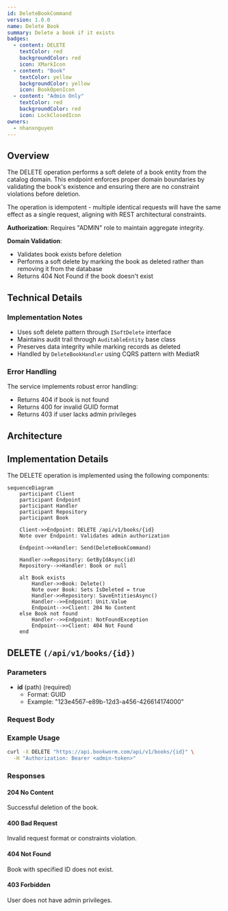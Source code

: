 ```yaml
---
id: DeleteBookCommand
version: 1.0.0
name: Delete Book
summary: Delete a book if it exists
badges:
  - content: DELETE
    textColor: red
    backgroundColor: red
    icon: XMarkIcon
  - content: "Book"
    textColor: yellow
    backgroundColor: yellow
    icon: BookOpenIcon
  - content: "Admin Only"
    textColor: red
    backgroundColor: red
    icon: LockClosedIcon
owners:
  - nhanxnguyen
---
```


## Overview

The DELETE operation performs a soft delete of a book entity from the catalog domain. This endpoint enforces proper domain boundaries by validating the book's existence and ensuring there are no constraint violations before deletion.

The operation is idempotent - multiple identical requests will have the same effect as a single request, aligning with REST architectural constraints.

**Authorization**: Requires "ADMIN" role to maintain aggregate integrity.

**Domain Validation**:

- Validates book exists before deletion
- Performs a soft delete by marking the book as deleted rather than removing it from the database
- Returns 404 Not Found if the book doesn't exist

## Technical Details

### Implementation Notes

- Uses soft delete pattern through `ISoftDelete` interface
- Maintains audit trail through `AuditableEntity` base class
- Preserves data integrity while marking records as deleted
- Handled by `DeleteBookHandler` using CQRS pattern with MediatR

### Error Handling

The service implements robust error handling:

- Returns 404 if book is not found
- Returns 400 for invalid GUID format
- Returns 403 if user lacks admin privileges

## Architecture

<NodeGraph />

## Implementation Details

The DELETE operation is implemented using the following components:

```mermaid
sequenceDiagram
    participant Client
    participant Endpoint
    participant Handler
    participant Repository
    participant Book

    Client->>Endpoint: DELETE /api/v1/books/{id}
    Note over Endpoint: Validates admin authorization

    Endpoint->>Handler: Send(DeleteBookCommand)

    Handler->>Repository: GetByIdAsync(id)
    Repository-->>Handler: Book or null

    alt Book exists
        Handler->>Book: Delete()
        Note over Book: Sets IsDeleted = true
        Handler->>Repository: SaveEntitiesAsync()
        Handler-->>Endpoint: Unit.Value
        Endpoint-->>Client: 204 No Content
    else Book not found
        Handler-->>Endpoint: NotFoundException
        Endpoint-->>Client: 404 Not Found
    end
```

## DELETE `(/api/v1/books/{id})`

### Parameters

- **id** (path) (required)
  - Format: GUID
  - Example: "123e4567-e89b-12d3-a456-426614174000"

### Request Body

<SchemaViewer file="request-body.json" maxHeight="500" id="request-body" />

### Example Usage

```bash
curl -X DELETE "https://api.bookworm.com/api/v1/books/{id}" \
  -H "Authorization: Bearer <admin-token>"
```

### Responses

#### <span className="text-green-500">204 No Content</span>

Successful deletion of the book.

#### <span className="text-orange-500">400 Bad Request</span>

Invalid request format or constraints violation.

<SchemaViewer file="response-400.json" maxHeight="500" id="response-400" />

#### <span className="text-red-500">404 Not Found</span>

Book with specified ID does not exist.

#### <span className="text-red-500">403 Forbidden</span>

User does not have admin privileges.
